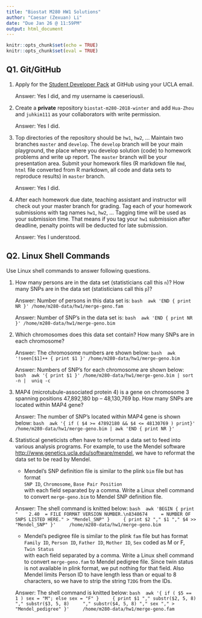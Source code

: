 ```yaml
---
title: "Biostat M280 HW1 Solutions"
author: "Caesar (Zexuan) Li"
date: "Due Jan 26 @ 11:59PM"
output: html_document
---
```


```r
knitr::opts_chunk$set(echo = TRUE)
knitr::opts_chunk$set(eval = TRUE)
```

## Q1. Git/GitHub

1. Apply for the [Student Developer Pack](https://education.github.com/pack) at GitHub using your UCLA email.

    Answer: Yes I did, and my username is caeseriousli.

2. Create a **private** repository `biostat-m280-2018-winter` and add `Hua-Zhou` and `juhkim111` as your collaborators with write permission.

    Answer: Yes I did.

3. Top directories of the repository should be `hw1`, `hw2`, ... Maintain two branches `master` and `develop`. The `develop` branch will be your main playground, the place where you develop solution (code) to homework problems and write up report. The `master` branch will be your presentation area. Submit your homework files (R markdown file `Rmd`, `html` file converted from R markdown, all code and data sets to reproduce results) in `master` branch.

    Answer: Yes I did.

4. After each homework due date, teaching assistant and instructor will check out your master branch for grading. Tag each of your homework submissions with tag names `hw1`, `hw2`, ... Tagging time will be used as your submission time. That means if you tag your `hw1` submission after deadline, penalty points will be deducted for late submission.

    Answer: Yes I understood.

## Q2. Linux Shell Commands

Use Linux shell commands to answer following questions. 

1. How many persons are in the data set (statisticians call this `n`)? How many SNPs are in the data set (statisticians call this `p`)?

    Answer: Number of persons in this data set is:
    ```bash
    awk 'END { print NR }' /home/m280-data/hw1/merge-geno.fam
    ```

    Answer: Number of SNP's in the data set is:
    ```bash
    awk 'END { print NR }' /home/m280-data/hw1/merge-geno.bim
    ```

2. Which chromosomes does this data set contain? How many SNPs are in each chromosome?

    Answer: The chromosome numbers are shown below:
    ```bash
    awk '!seen[$1]++ { print $1 }' /home/m280-data/hw1/merge-geno.bim
    ```

    Answer: Numbers of SNP's for each chromosome are shown below:
    ```bash
    awk '{ print $1 }' /home/m280-data/hw1/merge-geno.bim | sort -n |  uniq -c
    ```

3. MAP4 (microtubule-associated protein 4) is a gene on chromosome 3 spanning positions 47,892,180 bp -- 48,130,769 bp. How many SNPs are located within MAP4 gene?

    Answer: The number of SNP's located within MAP4 gene is shown below:
    ```bash
    awk '{ if ( $4 >= 47892180 && $4 <= 48130769 ) print}' 
      /home/m280-data/hw1/merge-geno.bim | awk 'END { print NR }'
    ```

4. Statistical geneticists often have to reformat a data set to feed into various analysis programs. For example, to use the Mendel software <http://www.genetics.ucla.edu/software/mendel>, we have to reformat the data set to be read by Mendel.

      - Mendel's SNP definition file is similar to the plink `bim` file but has format  
      `SNP ID`, `Chromosome`, `Base Pair Position`  
      with each field separated by a comma. Write a Linux shell command to convert `merge-geno.bim` to Mendel SNP definition file.
      
    Answer: The shell command is knitted below:
    ```bash
    awk 'BEGIN { print "    2.40  = FILE FORMAT VERSION NUMBER.\n8348674 
      = NUMBER OF SNPS LISTED HERE." > "Mendel_SNP" } 
      { print $2 "," $1 "," $4 >> "Mendel_SNP" }' 
      /home/m280-data/hw1/merge-geno.bim
    ```
    
    - Mendel's pedigree file is similar to the plink `fam` file but has format  
    `Family ID`, `Person ID`, `Father ID`, `Mother ID`, `Sex` coded as M or F, `Twin Status`  
    with each field separated by a comma. Write a Linux shell command to convert `merge-geno.fam` to Mendel pedigree file. Since twin status is not available in plink format, we put nothing for that field. Also Mendel limits Person ID to have length less than or equal to 8 characters, so we have to strip the string `T2DG` from the IDs.

    Answer: The shell command is knitted below:
    ```bash
    awk '{ if ( $5 == 1 ) sex = "M"; else sex = "F" } 
      { print $1 "," substr($2, 5, 8) "," substr($3, 5, 8) 
      "," substr($4, 5, 8) "," sex "," > "Mendel_pedigree" }' 
      /home/m280-data/hw1/merge-geno.fam
    ```

